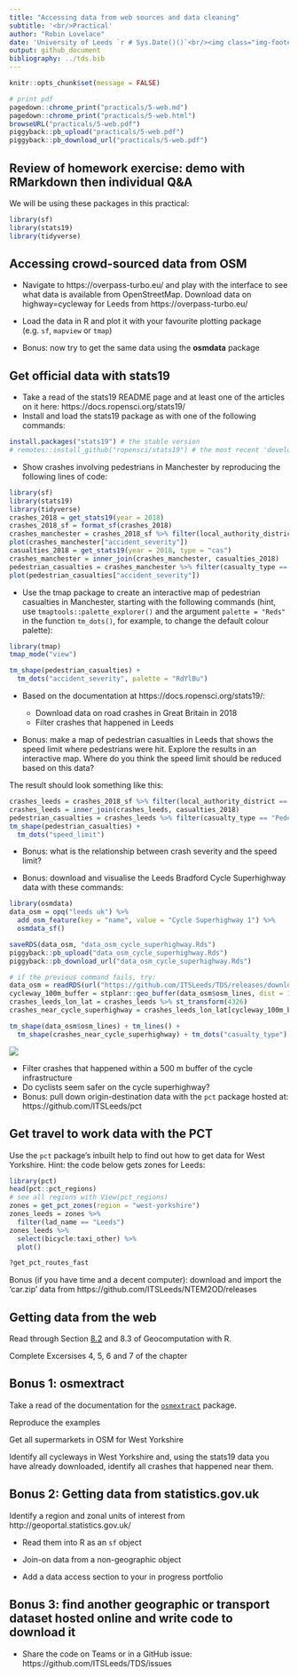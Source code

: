 ```yaml
---
title: "Accessing data from web sources and data cleaning"
subtitle: '<br/>Practical'
author: "Robin Lovelace"
date: 'University of Leeds `r # Sys.Date()()`<br/><img class="img-footer" alt="" src="https://comms.leeds.ac.uk/wp-content/themes/toolkit-wordpress-theme/img/logo.png">'
output: github_document
bibliography: ../tds.bib
---
```


```r
knitr::opts_chunk$set(message = FALSE)
```

```r
# print pdf
pagedown::chrome_print("practicals/5-web.md")
pagedown::chrome_print("practicals/5-web.html")
browseURL("practicals/5-web.pdf")
piggyback::pb_upload("practicals/5-web.pdf")
piggyback::pb_download_url("practicals/5-web.pdf")
```

## Review of homework exercise: demo with RMarkdown then individual Q&A

We will be using these packages in this practical:

```r
library(sf)
library(stats19)
library(tidyverse)
```

## Accessing crowd-sourced data from OSM

- Navigate to https://overpass-turbo.eu/ and play with the interface to see what data is available from OpenStreetMap. Download data on highway=cycleway for Leeds from https://overpass-turbo.eu/

- Load the data in R and plot it with your favourite plotting package (e.g. `sf`, `mapview` or `tmap`)

- Bonus: now try to get the same data using the **osmdata** package

## Get official data with stats19

- Take a read of the stats19 README page and at least one of the articles on it here: https://docs.ropensci.org/stats19/
- Install and load the stats19 package as with one of the following commands:

```r
install.packages("stats19") # the stable version
# remotes::install_github("ropensci/stats19") # the most recent 'development' version
```

- Show crashes involving pedestrians in Manchester by reproducing the following lines of code:

```r
library(sf)
library(stats19)
library(tidyverse)
crashes_2018 = get_stats19(year = 2018)
crashes_2018_sf = format_sf(crashes_2018)
crashes_manchester = crashes_2018_sf %>% filter(local_authority_district == "Manchester")
plot(crashes_manchester["accident_severity"])
casualties_2018 = get_stats19(year = 2018, type = "cas")
crashes_manchester = inner_join(crashes_manchester, casualties_2018)
pedestrian_casualties = crashes_manchester %>% filter(casualty_type == "Pedestrian")
plot(pedestrian_casualties["accident_severity"])
```

- Use the tmap package to create an interactive map of pedestrian casualties in Manchester, starting with the following commands (hint, use `tmaptools::palette_explorer()` and the argument `palette = "Reds"` in the function `tm_dots()`, for example, to change the default colour palette):

```r
library(tmap)
tmap_mode("view")
```

```r
tm_shape(pedestrian_casualties) +
  tm_dots("accident_severity", palette = "RdYlBu")
```

- Based on the documentation at https://docs.ropensci.org/stats19/:
  
  - Download data on road crashes in Great Britain in 2018
  - Filter crashes that happened in Leeds
  
- Bonus: make a map of pedestrian casualties in Leeds that shows the speed limit where pedestrians were hit. Explore the results in an interactive map. Where do you think the speed limit should be reduced based on this data?

The result should look something like this:

```r
crashes_leeds = crashes_2018_sf %>% filter(local_authority_district == "Leeds")
crashes_leeds = inner_join(crashes_leeds, casualties_2018)
pedestrian_casualties = crashes_leeds %>% filter(casualty_type == "Pedestrian")
tm_shape(pedestrian_casualties) +
  tm_dots("speed_limit")
```

- Bonus: what is the relationship between crash severity and the speed limit?

- Bonus: download and visualise the Leeds Bradford Cycle Superhighway data with these commands:

```r
library(osmdata)
data_osm = opq("leeds uk") %>% 
  add_osm_feature(key = "name", value = "Cycle Superhighway 1") %>% 
  osmdata_sf()
```

```r
saveRDS(data_osm, "data_osm_cycle_superhighway.Rds")
piggyback::pb_upload("data_osm_cycle_superhighway.Rds")
piggyback::pb_download_url("data_osm_cycle_superhighway.Rds")
```


```r
# if the previous command fails, try:
data_osm = readRDS(url("https://github.com/ITSLeeds/TDS/releases/download/0.20.1/data_osm_cycle_superhighway.Rds"))
cycleway_100m_buffer = stplanr::geo_buffer(data_osm$osm_lines, dist = 100)
crashes_leeds_lon_lat = crashes_leeds %>% st_transform(4326)
crashes_near_cycle_superhighway = crashes_leeds_lon_lat[cycleway_100m_buffer, ]
```

```r
tm_shape(data_osm$osm_lines) + tm_lines() +
  tm_shape(crashes_near_cycle_superhighway) + tm_dots("casualty_type")
```


![](https://user-images.githubusercontent.com/1825120/154372076-b3b74387-a4e1-4574-a647-2d8b4a114fad.png)

  - Filter crashes that happened within a 500 m buffer of the cycle infrastructure
  - Do cyclists seem safer on the cycle superhighway?
  - Bonus: pull down origin-destination data with the `pct` package hosted at: https://github.com/ITSLeeds/pct

## Get travel to work data with the PCT

Use the `pct` package's inbuilt help to find out how to get data for West Yorkshire.
Hint: the code below gets zones for Leeds:

```r
library(pct)
head(pct::pct_regions)
# see all regions with View(pct_regions)
zones = get_pct_zones(region = "west-yorkshire")
zones_leeds = zones %>% 
  filter(lad_name == "Leeds")
zones_leeds %>% 
  select(bicycle:taxi_other) %>% 
  plot()
```

```r
?get_pct_routes_fast
```

Bonus (if you have time and a decent computer): download and import the 'car.zip' data from https://github.com/ITSLeeds/NTEM2OD/releases

## Getting data from the web

Read through Section [8.2](https://geocompr.robinlovelace.net/read-write.html#retrieving-data) and 8.3 of Geocomputation with R. 

Complete Excersises 4, 5, 6 and 7 of the chapter

## Bonus 1: osmextract

Take a read of the documentation for the [`osmextract`](https://docs.ropensci.org/osmextract/index.html) package.

Reproduce the examples

Get all supermarkets in OSM for West Yorkshire

Identify all cycleways in West Yorkshire and, using the stats19 data you have already downloaded, identify all crashes that happened near them.

## Bonus 2: Getting data from statistics.gov.uk 

Identify a region and zonal units of interest from http://geoportal.statistics.gov.uk/

- Read them into R as an `sf` object
- Join-on data from a non-geographic object

- Add a data access section to your in progress portfolio

## Bonus 3: find another geographic or transport dataset hosted online and write code to download it

- Share the code on Teams or in a GitHub issue: https://github.com/ITSLeeds/TDS/issues


